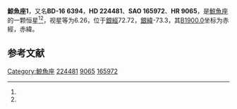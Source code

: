 {{Starbox begin
| name = 鯨魚座1
}}
{{Starbox observe
| epoch = [[J2000.0|J2000.0]]
| constell = [[鯨魚座|鯨魚座]]<ref name=SIMBAD>{{cite web
 | url=http://simbad.u-strasbg.fr/simbad/sim-id?Ident=HR+9065
 | title=Pulsating variable Star
 | publisher=Centre de Données astronomiques de Strasbourg
 | work=SIMBAD
 | accessdate=2012-07-13
 | archive-date=2019-08-04
 | archive-url=https://web.archive.org/web/20190804035902/http://simbad.u-strasbg.fr/simbad/sim-id?Ident=HR+9065
 | dead-url=no
 }}</ref><ref name=DATA>{{cite web
 | url=http://vizier.u-strasbg.fr/viz-bin/VizieR-5?-out.add=.&-source=5050&-corr=PK=HR&-out.max=9999&HR=9065
 | title=VizieR Detailed Page
 | accessdate=2012-07-13
 | archive-date=2016-03-05
 | archive-url=https://web.archive.org/web/20160305224851/http://vizier.u-strasbg.fr/viz-bin/VizieR-5?-out.add=.&-source=5050&-corr=PK=HR&-out.max=9999&HR=9065
 | dead-url=no
 }}</ref>
| 星官 = 
| ra = {{RA|23|58|21.2}}<ref name=SIMBAD /><ref name=DATA />
| dec = {{DEC|-15|50|51}}<ref name=SIMBAD /><ref name=DATA />
| appmag_v = 6.26<ref name=SIMBAD /><ref name=DATA />
}}
{{Starbox character
| class = K0II-III<ref name=SIMBAD /><ref name=DATA />
| b-v = 1.08<ref name=SIMBAD /><ref name=DATA />
| u-b = 1.03<ref name=SIMBAD /><ref name=DATA />
| r-i = <ref name=SIMBAD /><ref name=DATA />
| variable = 
}}
{{Starbox astrometry
| radial_v = 1.03
| prop_mo_ra = 4
| parallax = 
| p_error = 
}}
{{Starbox catalog
| names =BD-16 6394，[[SAO星表|SAO]] 165972，[[HD星表|HD]] 224481，[[HR星表|HR]] 9065}}
{{Starbox reference |Simbad=HR+9065}}
{{Starbox end}}

'''鯨魚座1'''，又名'''BD-16 6394'''，'''HD 224481'''、'''SAO 165972'''、'''HR 9065'''，是[[鯨魚座|鯨魚座]]的一颗恒星<ref name=SIMBAD /><ref name=DATA />，视星等为6.26，位于[[銀道座標系|銀經]]72.72，[[銀道座標系|銀緯]]-73.3，其[[B1900.0|B1900.0]]坐标为赤經{{RA|23|53|12.5}}，赤緯{{DEC|-16|-73.3|15}}。

== 参考文献 ==
{{reflist}}

{{star-stub}}

{{鯨魚座恒星}}
[[Category:鯨魚座|Category:鯨魚座]]
[[Category:HD和HDE天體|224481]]
[[Category:HR天體|9065]]
[[Category:SAO天體|165972]]